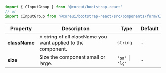 
```jsx
import { CInputGroup } from '@coreui/bootstrap-react'
// or
import CInputGroup from '@coreui/bootstrap-react/src/components/form/CInputGroup'
```

| Property | Description | Type | Default |
| --- | --- | --- | --- |
| **className** | A string of all className you want applied to the component. | `string` | - |
| **size** | Size the component small or large. | `'sm'` \| `'lg'` | - |
